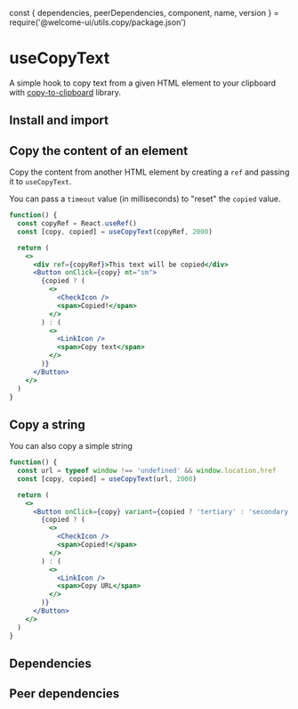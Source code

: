 const {
  dependencies,
  peerDependencies,
  component,
  name,
  version
} = require('@welcome-ui/utils.copy/package.json')

# useCopyText

<tagversion version={version} name={name} />

A simple hook to copy text from a given HTML element to your clipboard with [copy-to-clipboard](https://github.com/sudodoki/copy-to-clipboard) library.

## Install and import

<usage component={component} name={name} peerDependencies={peerDependencies} />

## Copy the content of an element

Copy the content from another HTML element by creating a `ref` and passing it to `useCopyText`.

You can pass a `timeout` value (in milliseconds) to "reset" the `copied` value.

```jsx
function() {
  const copyRef = React.useRef()
  const [copy, copied] = useCopyText(copyRef, 2000)

  return (
    <>
      <div ref={copyRef}>This text will be copied</div>
      <Button onClick={copy} mt="sm">
        {copied ? (
          <>
            <CheckIcon />
            <span>Copied!</span>
          </>
        ) : (
          <>
            <LinkIcon />
            <span>Copy text</span>
          </>
        )}
      </Button>
    </>
  )
}
```

## Copy a string

You can also copy a simple string

```jsx
function() {
  const url = typeof window !== 'undefined' && window.location.href
  const [copy, copied] = useCopyText(url, 2000)

  return (
    <>
      <Button onClick={copy} variant={copied ? 'tertiary' : 'secondary'}>
        {copied ? (
          <>
            <CheckIcon />
            <span>Copied!</span>
          </>
        ) : (
          <>
            <LinkIcon />
            <span>Copy URL</span>
          </>
        )}
      </Button>
    </>
  )
}
```

## Dependencies

<dependencies dependencies={dependencies} />

## Peer dependencies

<dependencies dependencies={peerDependencies} />
